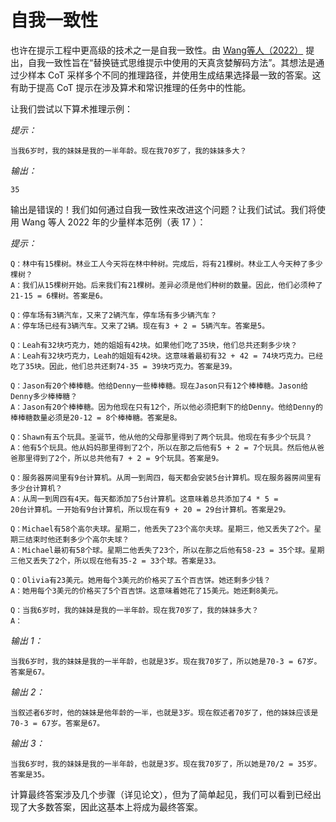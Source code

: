 # 自我一致性

也许在提示工程中更高级的技术之一是自我一致性。由 [Wang等人（2022）](https://arxiv.org/pdf/2203.11171.pdf) 提出，自我一致性旨在“替换链式思维提示中使用的天真贪婪解码方法”。其想法是通过少样本 CoT 采样多个不同的推理路径，并使用生成结果选择最一致的答案。这有助于提高 CoT 提示在涉及算术和常识推理的任务中的性能。

让我们尝试以下算术推理示例：

*提示：*
```
当我6岁时，我的妹妹是我的一半年龄。现在我70岁了，我的妹妹多大？
```

*输出：*
```
35
```

输出是错误的！我们如何通过自我一致性来改进这个问题？让我们试试。我们将使用 Wang 等人 2022 年的少量样本范例（表 17 ）：

*提示：*
```
Q：林中有15棵树。林业工人今天将在林中种树。完成后，将有21棵树。林业工人今天种了多少棵树？
A：我们从15棵树开始。后来我们有21棵树。差异必须是他们种树的数量。因此，他们必须种了21-15 = 6棵树。答案是6。

Q：停车场有3辆汽车，又来了2辆汽车，停车场有多少辆汽车？
A：停车场已经有3辆汽车。又来了2辆。现在有3 + 2 = 5辆汽车。答案是5。

Q：Leah有32块巧克力，她的姐姐有42块。如果他们吃了35块，他们总共还剩多少块？
A：Leah有32块巧克力，Leah的姐姐有42块。这意味着最初有32 + 42 = 74块巧克力。已经吃了35块。因此，他们总共还剩74-35 = 39块巧克力。答案是39。

Q：Jason有20个棒棒糖。他给Denny一些棒棒糖。现在Jason只有12个棒棒糖。Jason给Denny多少棒棒糖？
A：Jason有20个棒棒糖。因为他现在只有12个，所以他必须把剩下的给Denny。他给Denny的棒棒糖数量必须是20-12 = 8个棒棒糖。答案是8。

Q：Shawn有五个玩具。圣诞节，他从他的父母那里得到了两个玩具。他现在有多少个玩具？
A：他有5个玩具。他从妈妈那里得到了2个，所以在那之后他有5 + 2 = 7个玩具。然后他从爸爸那里得到了2个，所以总共他有7 + 2 = 9个玩具。答案是9。

Q：服务器房间里有9台计算机。从周一到周四，每天都会安装5台计算机。现在服务器房间里有多少台计算机？
A：从周一到周四有4天。每天都添加了5台计算机。这意味着总共添加了4 * 5 =
20台计算机。一开始有9台计算机，所以现在有9 + 20 = 29台计算机。答案是29。

Q：Michael有58个高尔夫球。星期二，他丢失了23个高尔夫球。星期三，他又丢失了2个。星期三结束时他还剩多少个高尔夫球？
A：Michael最初有58个球。星期二他丢失了23个，所以在那之后他有58-23 = 35个球。星期三他又丢失了2个，所以现在他有35-2 = 33个球。答案是33。

Q：Olivia有23美元。她用每个3美元的价格买了五个百吉饼。她还剩多少钱？
A：她用每个3美元的价格买了5个百吉饼。这意味着她花了15美元。她还剩8美元。

Q：当我6岁时，我的妹妹是我的一半年龄。现在我70岁了，我的妹妹多大？
A：
```

*输出 1：*
```
当我6岁时，我的妹妹是我的一半年龄，也就是3岁。现在我70岁了，所以她是70-3 = 67岁。答案是67。
```

*输出 2：*
```
当叙述者6岁时，他的妹妹是他年龄的一半，也就是3岁。现在叙述者70岁了，他的妹妹应该是70-3 = 67岁。答案是67。
```

*输出 3：*
```
当我6岁时，我的妹妹是我的一半年龄，也就是3岁。现在我70岁了，所以她是70/2 = 35岁。答案是35。
```

计算最终答案涉及几个步骤（详见论文），但为了简单起见，我们可以看到已经出现了大多数答案，因此这基本上将成为最终答案。
